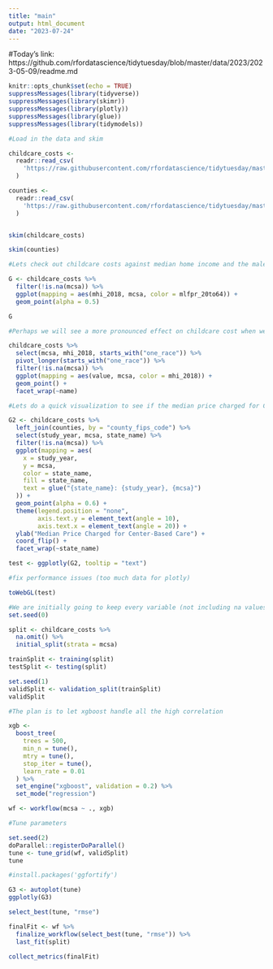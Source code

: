 ```yaml
---
title: "main"
output: html_document
date: "2023-07-24"
---
```


#Today's link: https://github.com/rfordatascience/tidytuesday/blob/master/data/2023/2023-05-09/readme.md

```r
knitr::opts_chunk$set(echo = TRUE)
suppressMessages(library(tidyverse))
suppressMessages(library(skimr))
suppressMessages(library(plotly))
suppressMessages(library(glue))
suppressMessages(library(tidymodels))
```

```r
#Load in the data and skim

childcare_costs <-
  readr::read_csv(
    'https://raw.githubusercontent.com/rfordatascience/tidytuesday/master/data/2023/2023-05-09/childcare_costs.csv'
  )

counties <-
  readr::read_csv(
    'https://raw.githubusercontent.com/rfordatascience/tidytuesday/master/data/2023/2023-05-09/counties.csv'
  )


skim(childcare_costs)

skim(counties)
```

```r
#Lets check out childcare costs against median home income and the male labor force

G <- childcare_costs %>%
  filter(!is.na(mcsa)) %>%
  ggplot(mapping = aes(mhi_2018, mcsa, color = mlfpr_20to64)) +
  geom_point(alpha = 0.5)

G
```

```r
#Perhaps we will see a more pronounced effect on childcare cost when we factor in race

childcare_costs %>%
  select(mcsa, mhi_2018, starts_with("one_race")) %>%
  pivot_longer(starts_with("one_race")) %>%
  filter(!is.na(mcsa)) %>%
  ggplot(mapping = aes(value, mcsa, color = mhi_2018)) +
  geom_point() +
  facet_wrap(~name)

```

```r
#Lets do a quick visualization to see if the median price charged for Center-Based Care has changed over the years or by state

G2 <- childcare_costs %>%
  left_join(counties, by = "county_fips_code") %>%
  select(study_year, mcsa, state_name) %>%
  filter(!is.na(mcsa)) %>%
  ggplot(mapping = aes(
    x = study_year,
    y = mcsa,
    color = state_name,
    fill = state_name,
    text = glue("{state_name}: {study_year}, {mcsa}")
  )) +
  geom_point(alpha = 0.6) +
  theme(legend.position = "none",
        axis.text.y = element_text(angle = 10),
        axis.text.x = element_text(angle = 20)) +
  ylab("Median Price Charged for Center-Based Care") +
  coord_flip() +
  facet_wrap(~state_name)

test <- ggplotly(G2, tooltip = "text")

#fix performance issues (too much data for plotly)

toWebGL(test)
```

```r
#We are initially going to keep every variable (not including na values)
set.seed(0)

split <- childcare_costs %>%
  na.omit() %>%
  initial_split(strata = mcsa)

trainSplit <- training(split)  
testSplit <- testing(split)

set.seed(1)
validSplit <- validation_split(trainSplit)
validSplit

```

```r
#The plan is to let xgboost handle all the high correlation

xgb <-
  boost_tree(
    trees = 500,
    min_n = tune(),
    mtry = tune(),
    stop_iter = tune(),
    learn_rate = 0.01
  ) %>%
  set_engine("xgboost", validation = 0.2) %>%
  set_mode("regression")

wf <- workflow(mcsa ~ ., xgb)

#Tune parameters

set.seed(2)
doParallel::registerDoParallel()
tune <- tune_grid(wf, validSplit)
tune
```
```r
#install.packages('ggfortify')

G3 <- autoplot(tune)
ggplotly(G3)

select_best(tune, "rmse")

finalFit <- wf %>%
  finalize_workflow(select_best(tune, "rmse")) %>%
  last_fit(split)

collect_metrics(finalFit)
```

